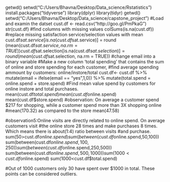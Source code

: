 getwd()
setwd("C:/Users/Bhavna/Desktop/Data_science/Rstatistics")
install.packages("tidyverse")
library(dplyr)
library(tidyr)
getwd()
setwd("C:/Users/Bhavna/Desktop/Data_science/capstone_project")
#Load and examin the datset 
cust.df <- read.csv("http://goo.gl/PmPkaG")
str(cust.df)
#find columns with missing values 
colSums(is.na(cust.df))
#replace missing satisfaction service/selection values with mean
cust.df$sat.service[is.na(cust.df$sat.service)] = round (mean(cust.df$sat.service, na.rm = TRUE)) 
cust.df$sat.selection[is.na(cust.df$sat.selection)] = round (mean(cust.df$sat.selection, na.rm = TRUE)) 
#change email into a binary variable 
#Make a new column 'total spending' that contains the sum of online and store spending for each customer,
#find average spending ammount by customers: online/instore/total
cust.df<- cust.df %>% mutate(email = ifelse(email == "yes",1,0)) %>% 
  mutate(total.spend = online.spend + store.spend) 
#Find mean value spend by customers for online instore and total purchases. 
mean(cust.df$total.spend)
mean(cust.df$online.spend)
mean(cust.df$store.spend)
#observation: On average a customer spend $217 for shopping, while a customer spend more than 3X shopping online
#mean(170.32) as compared to the store mean(47.58)

#observation5:Online visits are directly related to online spend. On average customers visit 
#the online store 28 times and make purchases 8 times. Which means there is about(1:4) ratio between visits 
#and purchase.
sum(50>cust.df$online.spend)
sum(between(cust.df$online.spend,50,100))
sum(between(cust.df$online.spend,100,250))
sum(between(cust.df$online.spend,250,500))
sum(between(cust.df$online.spend,500,1000))
sum(1000<cust.df$online.spend)
sum(1000<cust.df$total.spend)

#Out of 1000 customers only 30 have spent over $1000 in total. These points can be considered outliers. 
